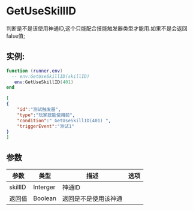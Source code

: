 
# GetUseSkillID
判断是不是该使用神通ID,这个只能配合技能触发器类型才能用.如果不是会返回false值;
## 实例:
<Tabs>
  <TabItem value="lua" label="Lua" default>

```lua
function (runner,env)
  -- env:GetUseSkillID(skillID)
   env:GetUseSkillID(401)
end
```

  </TabItem>
  <TabItem value="json" label="Json触发器">

```json
[
{
    "id":"测试触发器",
    "type":"玩家技能使用前",
    "condition":" GetUseSkillID(401) ",
    "triggerEvent":"测试1"
}
]
```

  </TabItem>
</Tabs>




## 参数
| 参数      | 类型       | 描述         | 选项  |
|---------|----------|------------|-----|
| skillID | Interger | 神通ID       |     |
| 返回值     | Boolean  | 返回是不是使用该神通 |     |
